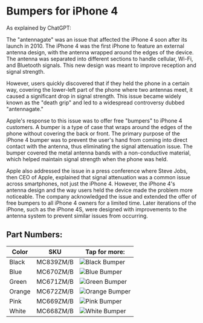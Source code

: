 
# Bumpers for iPhone 4

As explained by ChatGPT:

The "antennagate" was an issue that affected the iPhone 4 soon after its launch in 2010. The iPhone 4 was the first iPhone to feature an external antenna design, with the antenna wrapped around the edges of the device. The antenna was separated into different sections to handle cellular, Wi-Fi, and Bluetooth signals. This new design was meant to improve reception and signal strength.

However, users quickly discovered that if they held the phone in a certain way, covering the lower-left part of the phone where two antennas meet, it caused a significant drop in signal strength. This issue became widely known as the "death grip" and led to a widespread controversy dubbed "antennagate."

Apple's response to this issue was to offer free "bumpers" to iPhone 4 customers. A bumper is a type of case that wraps around the edges of the phone without covering the back or front. The primary purpose of the iPhone 4 bumper was to prevent the user's hand from coming into direct contact with the antenna, thus eliminating the signal attenuation issue. The bumper covered the metal antenna bands with a non-conductive material, which helped maintain signal strength when the phone was held.

Apple also addressed the issue in a press conference where Steve Jobs, then CEO of Apple, explained that signal attenuation was a common issue across smartphones, not just the iPhone 4. However, the iPhone 4's antenna design and the way users held the device made the problem more noticeable. The company acknowledged the issue and extended the offer of free bumpers to all iPhone 4 owners for a limited time. Later iterations of the iPhone, such as the iPhone 4S, were designed with improvements to the antenna system to prevent similar issues from occurring.

## Part Numbers:

| Color | SKU | Tap for more: |
| --- | --- | --- |
| Black | MC839<wbr/>ZM/B | <Link href="/ancient/iphone_4/MC839" scroll={true}><img src="/everypreview/MC839_AV2.webp" alt="Black Bumper"/></Link> |
| Blue | MC670<wbr/>ZM/B | <Link href="/ancient/iphone_4/MC670" scroll={true}><img src="/everypreview/MC670.webp" alt="Blue Bumper"/></Link> |
| Green | MC671<wbr/>ZM/B | <Link href="/ancient/iphone_4/MC671" scroll={true}><img src="/everypreview/MC671_AV2.webp" alt="Green Bumper"/></Link> |
| Orange | MC672<wbr/>ZM/B | <Link href="/ancient/iphone_4/MC672" scroll={true}><img src="/everypreview/MC672.webp" alt="Orange Bumper"/></Link> |
| Pink | MC669<wbr/>ZM/B | <Link href="/ancient/iphone_4/MC669" scroll={true}><img src="/everypreview/MC669.webp" alt="Pink Bumper"/></Link> |
| White | MC668<wbr/>ZM/B | <Link href="/ancient/iphone_4/MC668" scroll={true}><img src="/everypreview/MC668.webp" alt="White Bumper"/></Link> |

